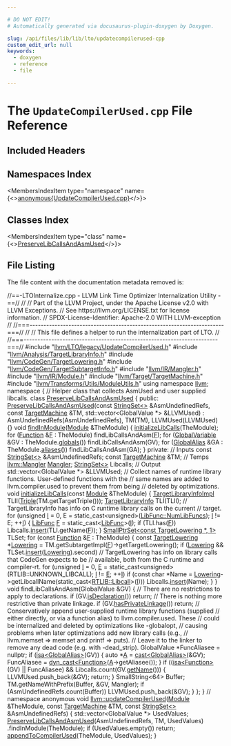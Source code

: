 ```yaml
---

# DO NOT EDIT!
# Automatically generated via docusaurus-plugin-doxygen by Doxygen.

slug: /api/files/lib/lib/lto/updatecompilerused-cpp
custom_edit_url: null
keywords:
  - doxygen
  - reference
  - file

---
```





# The `UpdateCompilerUsed.cpp` File Reference

<DoxygenPage pluginConfig={pluginConfig}>



## Included Headers

<IncludesList>
<IncludesListItem
  filePath="llvm/LTO/legacy/UpdateCompilerUsed.h"
  permalink="/docs/api/files/include/include/llvm/include/llvm/lto/include/llvm/lto/legacy/updatecompilerused-h"
  isLocal="true" />
<IncludesListItem
  filePath="llvm/Analysis/TargetLibraryInfo.h"
  permalink="/docs/api/files/include/include/llvm/include/llvm/analysis/targetlibraryinfo-h"
  isLocal="true" />
<IncludesListItem
  filePath="llvm/CodeGen/TargetLowering.h"
  permalink="/docs/api/files/include/include/llvm/include/llvm/codegen/targetlowering-h"
  isLocal="true" />
<IncludesListItem
  filePath="llvm/CodeGen/TargetSubtargetInfo.h"
  permalink="/docs/api/files/include/include/llvm/include/llvm/codegen/targetsubtargetinfo-h"
  isLocal="true" />
<IncludesListItem
  filePath="llvm/IR/Mangler.h"
  permalink="/docs/api/files/include/include/llvm/include/llvm/ir/mangler-h"
  isLocal="true" />
<IncludesListItem
  filePath="llvm/IR/Module.h"
  permalink="/docs/api/files/include/include/llvm/include/llvm/ir/module-h"
  isLocal="true" />
<IncludesListItem
  filePath="llvm/Target/TargetMachine.h"
  permalink="/docs/api/files/include/include/llvm/include/llvm/target/targetmachine-h"
  isLocal="true" />
<IncludesListItem
  filePath="llvm/Transforms/Utils/ModuleUtils.h"
  permalink="/docs/api/files/include/include/llvm/include/llvm/transforms/include/llvm/transforms/utils/moduleutils-h"
  isLocal="true" />
</IncludesList>

## Namespaces Index

<MembersIndex>

<MembersIndexItem
  type="namespace"
  name={<><a href="/docs/api/namespaces/anonymous-updatecompilerused-cpp-">anonymous&#123;UpdateCompilerUsed.cpp&#125;</a></>}>
</MembersIndexItem>

</MembersIndex>

## Classes Index

<MembersIndex>

<MembersIndexItem
  type="class"
  name={<><a href="/docs/api/classes/anonymous-namespace-updatecompilerused-cpp-/preservelibcallsandasmused">PreserveLibCallsAndAsmUsed</a></>}>
</MembersIndexItem>

</MembersIndex>


## File Listing

The file content with the documentation metadata removed is:

<ProgramListing>

<Link id="l00001" /><CodeLine lineNumber="1"><Highlight kind="comment">//==-LTOInternalize.cpp - LLVM Link Time Optimizer Internalization Utility -==//</Highlight><Highlight kind="normal"></Highlight></CodeLine>
<Link id="l00002" /><CodeLine lineNumber="2"><Highlight kind="normal"></Highlight><Highlight kind="comment">//</Highlight><Highlight kind="normal"></Highlight></CodeLine>
<Link id="l00003" /><CodeLine lineNumber="3"><Highlight kind="normal"></Highlight><Highlight kind="comment">// Part of the LLVM Project, under the Apache License v2.0 with LLVM Exceptions.</Highlight><Highlight kind="normal"></Highlight></CodeLine>
<Link id="l00004" /><CodeLine lineNumber="4"><Highlight kind="normal"></Highlight><Highlight kind="comment">// See https://llvm.org/LICENSE.txt for license information.</Highlight><Highlight kind="normal"></Highlight></CodeLine>
<Link id="l00005" /><CodeLine lineNumber="5"><Highlight kind="normal"></Highlight><Highlight kind="comment">// SPDX-License-Identifier: Apache-2.0 WITH LLVM-exception</Highlight><Highlight kind="normal"></Highlight></CodeLine>
<Link id="l00006" /><CodeLine lineNumber="6"><Highlight kind="normal"></Highlight><Highlight kind="comment">//</Highlight><Highlight kind="normal"></Highlight></CodeLine>
<Link id="l00007" /><CodeLine lineNumber="7"><Highlight kind="normal"></Highlight><Highlight kind="comment">//===----------------------------------------------------------------------===//</Highlight><Highlight kind="normal"></Highlight></CodeLine>
<Link id="l00008" /><CodeLine lineNumber="8"><Highlight kind="normal"></Highlight><Highlight kind="comment">//</Highlight><Highlight kind="normal"></Highlight></CodeLine>
<Link id="l00009" /><CodeLine lineNumber="9"><Highlight kind="normal"></Highlight><Highlight kind="comment">// This file defines a helper to run the internalization part of LTO.</Highlight><Highlight kind="normal"></Highlight></CodeLine>
<Link id="l00010" /><CodeLine lineNumber="10"><Highlight kind="normal"></Highlight><Highlight kind="comment">//</Highlight><Highlight kind="normal"></Highlight></CodeLine>
<Link id="l00011" /><CodeLine lineNumber="11"><Highlight kind="normal"></Highlight><Highlight kind="comment">//===----------------------------------------------------------------------===//</Highlight><Highlight kind="normal"></Highlight></CodeLine>
<Link id="l00012" /><CodeLine lineNumber="12"><Highlight kind="normal"></Highlight></CodeLine>
<Link id="l00013" /><CodeLine lineNumber="13"><Highlight kind="normal"></Highlight><Highlight kind="preprocessor">#include &quot;<a href="/docs/api/files/include/include/llvm/include/llvm/lto/include/llvm/lto/legacy/updatecompilerused-h">llvm/LTO/legacy/UpdateCompilerUsed.h</a>&quot;</Highlight><Highlight kind="normal"></Highlight></CodeLine>
<Link id="l00014" /><CodeLine lineNumber="14"><Highlight kind="normal"></Highlight><Highlight kind="preprocessor">#include &quot;<a href="/docs/api/files/include/include/llvm/include/llvm/analysis/targetlibraryinfo-h">llvm/Analysis/TargetLibraryInfo.h</a>&quot;</Highlight><Highlight kind="normal"></Highlight></CodeLine>
<Link id="l00015" /><CodeLine lineNumber="15"><Highlight kind="normal"></Highlight><Highlight kind="preprocessor">#include &quot;<a href="/docs/api/files/include/include/llvm/include/llvm/codegen/targetlowering-h">llvm/CodeGen/TargetLowering.h</a>&quot;</Highlight><Highlight kind="normal"></Highlight></CodeLine>
<Link id="l00016" /><CodeLine lineNumber="16"><Highlight kind="normal"></Highlight><Highlight kind="preprocessor">#include &quot;<a href="/docs/api/files/include/include/llvm/include/llvm/codegen/targetsubtargetinfo-h">llvm/CodeGen/TargetSubtargetInfo.h</a>&quot;</Highlight><Highlight kind="normal"></Highlight></CodeLine>
<Link id="l00017" /><CodeLine lineNumber="17"><Highlight kind="normal"></Highlight><Highlight kind="preprocessor">#include &quot;<a href="/docs/api/files/include/include/llvm/include/llvm/ir/mangler-h">llvm/IR/Mangler.h</a>&quot;</Highlight><Highlight kind="normal"></Highlight></CodeLine>
<Link id="l00018" /><CodeLine lineNumber="18"><Highlight kind="normal"></Highlight><Highlight kind="preprocessor">#include &quot;<a href="/docs/api/files/include/include/llvm/include/llvm/ir/module-h">llvm/IR/Module.h</a>&quot;</Highlight><Highlight kind="normal"></Highlight></CodeLine>
<Link id="l00019" /><CodeLine lineNumber="19"><Highlight kind="normal"></Highlight><Highlight kind="preprocessor">#include &quot;<a href="/docs/api/files/include/include/llvm/include/llvm/target/targetmachine-h">llvm/Target/TargetMachine.h</a>&quot;</Highlight><Highlight kind="normal"></Highlight></CodeLine>
<Link id="l00020" /><CodeLine lineNumber="20"><Highlight kind="normal"></Highlight><Highlight kind="preprocessor">#include &quot;<a href="/docs/api/files/include/include/llvm/include/llvm/transforms/include/llvm/transforms/utils/moduleutils-h">llvm/Transforms/Utils/ModuleUtils.h</a>&quot;</Highlight><Highlight kind="normal"></Highlight></CodeLine>
<Link id="l00021" /><CodeLine lineNumber="21"><Highlight kind="normal"></Highlight></CodeLine>
<Link id="l00022" /><CodeLine lineNumber="22"><Highlight kind="normal"></Highlight><Highlight kind="keyword">using namespace </Highlight><Highlight kind="normal"><a href="/docs/api/namespaces/llvm">llvm</a>;</Highlight></CodeLine>
<Link id="l00023" /><CodeLine lineNumber="23"><Highlight kind="normal"></Highlight></CodeLine>
<Link id="l00024" /><CodeLine lineNumber="24" lineLink="/docs/api/namespaces/anonymous-updatecompilerused-cpp-"><Highlight kind="normal"></Highlight><Highlight kind="keyword">namespace </Highlight><Highlight kind="normal">&#123;</Highlight></CodeLine>
<Link id="l00025" /><CodeLine lineNumber="25"><Highlight kind="normal"></Highlight></CodeLine>
<Link id="l00026" /><CodeLine lineNumber="26"><Highlight kind="normal"></Highlight><Highlight kind="comment">// Helper class that collects AsmUsed and user supplied libcalls.</Highlight><Highlight kind="normal"></Highlight></CodeLine>
<Link id="l00027" /><CodeLine lineNumber="27" lineLink="/docs/api/classes/anonymous-namespace-updatecompilerused-cpp-/preservelibcallsandasmused"><Highlight kind="normal"></Highlight><Highlight kind="keyword">class </Highlight><Highlight kind="normal"><a href="/docs/api/classes/anonymous-namespace-updatecompilerused-cpp-/preservelibcallsandasmused/#adb4cdb7eddf05c3279a4bf431ecb91ad">PreserveLibCallsAndAsmUsed</a> &#123;</Highlight></CodeLine>
<Link id="l00028" /><CodeLine lineNumber="28"><Highlight kind="normal"></Highlight><Highlight kind="keyword">public</Highlight><Highlight kind="normal">:</Highlight></CodeLine>
<Link id="l00029" /><CodeLine lineNumber="29" lineLink="/docs/api/classes/anonymous-namespace-updatecompilerused-cpp-/preservelibcallsandasmused/#adb4cdb7eddf05c3279a4bf431ecb91ad"><Highlight kind="normal">  <a href="/docs/api/classes/anonymous-namespace-updatecompilerused-cpp-/preservelibcallsandasmused/#adb4cdb7eddf05c3279a4bf431ecb91ad">PreserveLibCallsAndAsmUsed</a>(</Highlight><Highlight kind="keyword">const</Highlight><Highlight kind="normal"> <a href="/docs/api/classes/llvm/stringset">StringSet&lt;&gt;</a> &amp;AsmUndefinedRefs,</Highlight></CodeLine>
<Link id="l00030" /><CodeLine lineNumber="30"><Highlight kind="normal">                             </Highlight><Highlight kind="keyword">const</Highlight><Highlight kind="normal"> <a href="/docs/api/classes/llvm/targetmachine">TargetMachine</a> &amp;TM,</Highlight></CodeLine>
<Link id="l00031" /><CodeLine lineNumber="31"><Highlight kind="normal">                             std::vector&lt;GlobalValue &#42;&gt; &amp;LLVMUsed)</Highlight></CodeLine>
<Link id="l00032" /><CodeLine lineNumber="32"><Highlight kind="normal">      : AsmUndefinedRefs(AsmUndefinedRefs), TM(TM), LLVMUsed(LLVMUsed) &#123;&#125;</Highlight></CodeLine>
<Link id="l00033" /><CodeLine lineNumber="33"><Highlight kind="normal"></Highlight></CodeLine>
<Link id="l00034" /><CodeLine lineNumber="34" lineLink="/docs/api/classes/anonymous-namespace-updatecompilerused-cpp-/preservelibcallsandasmused/#a141a9f26d14fdfbae8dc42c43af92685"><Highlight kind="normal">  </Highlight><Highlight kind="keywordtype">void</Highlight><Highlight kind="normal"> <a href="/docs/api/classes/anonymous-namespace-updatecompilerused-cpp-/preservelibcallsandasmused/#a141a9f26d14fdfbae8dc42c43af92685">findInModule</a>(<a href="/docs/api/classes/llvm/module">Module</a> &amp;TheModule) &#123;</Highlight></CodeLine>
<Link id="l00035" /><CodeLine lineNumber="35"><Highlight kind="normal">    <a href="/docs/api/files/lib/lib/analysis/targetlibraryinfo-cpp/#a201c313701e8c03b7fd137205154ce37">initializeLibCalls</a>(TheModule);</Highlight></CodeLine>
<Link id="l00036" /><CodeLine lineNumber="36"><Highlight kind="normal">    </Highlight><Highlight kind="keywordflow">for</Highlight><Highlight kind="normal"> (<a href="/docs/api/classes/llvm/function">Function</a> &amp;<a href="/docs/api/files/lib/lib/support/md5-cpp/#a96d73bbd7af15cb1fc38c3f4a3bd82e9">F</a> : TheModule)</Highlight></CodeLine>
<Link id="l00037" /><CodeLine lineNumber="37"><Highlight kind="normal">      findLibCallsAndAsm(<a href="/docs/api/files/lib/lib/support/md5-cpp/#a96d73bbd7af15cb1fc38c3f4a3bd82e9">F</a>);</Highlight></CodeLine>
<Link id="l00038" /><CodeLine lineNumber="38"><Highlight kind="normal">    </Highlight><Highlight kind="keywordflow">for</Highlight><Highlight kind="normal"> (<a href="/docs/api/classes/llvm/globalvariable">GlobalVariable</a> &amp;GV : TheModule.<a href="/docs/api/classes/llvm/module/#a8c41c9882546676724cb151c9ff8723e">globals</a>())</Highlight></CodeLine>
<Link id="l00039" /><CodeLine lineNumber="39"><Highlight kind="normal">      findLibCallsAndAsm(GV);</Highlight></CodeLine>
<Link id="l00040" /><CodeLine lineNumber="40"><Highlight kind="normal">    </Highlight><Highlight kind="keywordflow">for</Highlight><Highlight kind="normal"> (<a href="/docs/api/classes/llvm/globalalias">GlobalAlias</a> &amp;GA : TheModule.<a href="/docs/api/classes/llvm/module/#a696e00bbe45dcea703f433de7b38f699">aliases</a>())</Highlight></CodeLine>
<Link id="l00041" /><CodeLine lineNumber="41"><Highlight kind="normal">      findLibCallsAndAsm(GA);</Highlight></CodeLine>
<Link id="l00042" /><CodeLine lineNumber="42"><Highlight kind="normal">  &#125;</Highlight></CodeLine>
<Link id="l00043" /><CodeLine lineNumber="43"><Highlight kind="normal"></Highlight></CodeLine>
<Link id="l00044" /><CodeLine lineNumber="44"><Highlight kind="normal"></Highlight><Highlight kind="keyword">private</Highlight><Highlight kind="normal">:</Highlight></CodeLine>
<Link id="l00045" /><CodeLine lineNumber="45"><Highlight kind="normal">  </Highlight><Highlight kind="comment">// Inputs</Highlight><Highlight kind="normal"></Highlight></CodeLine>
<Link id="l00046" /><CodeLine lineNumber="46"><Highlight kind="normal">  </Highlight><Highlight kind="keyword">const</Highlight><Highlight kind="normal"> <a href="/docs/api/classes/llvm/stringset">StringSet&lt;&gt;</a> &amp;AsmUndefinedRefs;</Highlight></CodeLine>
<Link id="l00047" /><CodeLine lineNumber="47"><Highlight kind="normal">  </Highlight><Highlight kind="keyword">const</Highlight><Highlight kind="normal"> <a href="/docs/api/classes/llvm/targetmachine">TargetMachine</a> &amp;TM;</Highlight></CodeLine>
<Link id="l00048" /><CodeLine lineNumber="48"><Highlight kind="normal"></Highlight></CodeLine>
<Link id="l00049" /><CodeLine lineNumber="49"><Highlight kind="normal">  </Highlight><Highlight kind="comment">// Temps</Highlight><Highlight kind="normal"></Highlight></CodeLine>
<Link id="l00050" /><CodeLine lineNumber="50"><Highlight kind="normal">  <a href="/docs/api/classes/llvm/mangler">llvm::Mangler</a> <a href="/docs/api/classes/llvm/mangler">Mangler</a>;</Highlight></CodeLine>
<Link id="l00051" /><CodeLine lineNumber="51"><Highlight kind="normal">  <a href="/docs/api/classes/llvm/stringset">StringSet&lt;&gt;</a> Libcalls;</Highlight></CodeLine>
<Link id="l00052" /><CodeLine lineNumber="52"><Highlight kind="normal"></Highlight></CodeLine>
<Link id="l00053" /><CodeLine lineNumber="53"><Highlight kind="normal">  </Highlight><Highlight kind="comment">// Output</Highlight><Highlight kind="normal"></Highlight></CodeLine>
<Link id="l00054" /><CodeLine lineNumber="54"><Highlight kind="normal">  std::vector&lt;GlobalValue &#42;&gt; &amp;LLVMUsed;</Highlight></CodeLine>
<Link id="l00055" /><CodeLine lineNumber="55"><Highlight kind="normal"></Highlight></CodeLine>
<Link id="l00056" /><CodeLine lineNumber="56"><Highlight kind="normal">  </Highlight><Highlight kind="comment">// Collect names of runtime library functions. User-defined functions with the</Highlight><Highlight kind="normal"></Highlight></CodeLine>
<Link id="l00057" /><CodeLine lineNumber="57"><Highlight kind="normal">  </Highlight><Highlight kind="comment">// same names are added to llvm.compiler.used to prevent them from being</Highlight><Highlight kind="normal"></Highlight></CodeLine>
<Link id="l00058" /><CodeLine lineNumber="58"><Highlight kind="normal">  </Highlight><Highlight kind="comment">// deleted by optimizations.</Highlight><Highlight kind="normal"></Highlight></CodeLine>
<Link id="l00059" /><CodeLine lineNumber="59"><Highlight kind="normal">  </Highlight><Highlight kind="keywordtype">void</Highlight><Highlight kind="normal"> <a href="/docs/api/files/lib/lib/analysis/targetlibraryinfo-cpp/#a201c313701e8c03b7fd137205154ce37">initializeLibCalls</a>(</Highlight><Highlight kind="keyword">const</Highlight><Highlight kind="normal"> <a href="/docs/api/classes/llvm/module">Module</a> &amp;TheModule) &#123;</Highlight></CodeLine>
<Link id="l00060" /><CodeLine lineNumber="60"><Highlight kind="normal">    <a href="/docs/api/classes/llvm/targetlibraryinfoimpl">TargetLibraryInfoImpl</a> TLII(<a href="/docs/api/classes/llvm/triple">Triple</a>(TM.getTargetTriple()));</Highlight></CodeLine>
<Link id="l00061" /><CodeLine lineNumber="61"><Highlight kind="normal">    <a href="/docs/api/classes/llvm/targetlibraryinfo">TargetLibraryInfo</a> TLI(TLII);</Highlight></CodeLine>
<Link id="l00062" /><CodeLine lineNumber="62"><Highlight kind="normal"></Highlight></CodeLine>
<Link id="l00063" /><CodeLine lineNumber="63"><Highlight kind="normal">    </Highlight><Highlight kind="comment">// TargetLibraryInfo has info on C runtime library calls on the current</Highlight><Highlight kind="normal"></Highlight></CodeLine>
<Link id="l00064" /><CodeLine lineNumber="64"><Highlight kind="normal">    </Highlight><Highlight kind="comment">// target.</Highlight><Highlight kind="normal"></Highlight></CodeLine>
<Link id="l00065" /><CodeLine lineNumber="65"><Highlight kind="normal">    </Highlight><Highlight kind="keywordflow">for</Highlight><Highlight kind="normal"> (</Highlight><Highlight kind="keywordtype">unsigned</Highlight><Highlight kind="normal"> <a href="/docs/api/files/lib/lib/support/md5-cpp/#ac0eafdc9ee161b71e7af98af736952fd">I</a> = 0, E = </Highlight><Highlight kind="keyword">static&#95;cast&lt;</Highlight><Highlight kind="keywordtype">unsigned</Highlight><Highlight kind="keyword">&gt;</Highlight><Highlight kind="normal">(<a href="/docs/api/namespaces/llvm/#a26a5e408fc09c5664d2bbb2d7fae154ea389502cf750cbd7c05b635f4c76855ee">LibFunc::NumLibFuncs</a>);</Highlight></CodeLine>
<Link id="l00066" /><CodeLine lineNumber="66"><Highlight kind="normal">         <a href="/docs/api/files/lib/lib/support/md5-cpp/#ac0eafdc9ee161b71e7af98af736952fd">I</a> != E; ++<a href="/docs/api/files/lib/lib/support/md5-cpp/#ac0eafdc9ee161b71e7af98af736952fd">I</a>) &#123;</Highlight></CodeLine>
<Link id="l00067" /><CodeLine lineNumber="67"><Highlight kind="normal">      <a href="/docs/api/namespaces/llvm/#a26a5e408fc09c5664d2bbb2d7fae154e">LibFunc</a> <a href="/docs/api/files/lib/lib/support/md5-cpp/#a96d73bbd7af15cb1fc38c3f4a3bd82e9">F</a> = </Highlight><Highlight kind="keyword">static&#95;cast&lt;</Highlight><Highlight kind="normal"><a href="/docs/api/namespaces/llvm/#a26a5e408fc09c5664d2bbb2d7fae154e">LibFunc</a></Highlight><Highlight kind="keyword">&gt;</Highlight><Highlight kind="normal">(<a href="/docs/api/files/lib/lib/support/md5-cpp/#ac0eafdc9ee161b71e7af98af736952fd">I</a>);</Highlight></CodeLine>
<Link id="l00068" /><CodeLine lineNumber="68"><Highlight kind="normal">      </Highlight><Highlight kind="keywordflow">if</Highlight><Highlight kind="normal"> (TLI.has(<a href="/docs/api/files/lib/lib/support/md5-cpp/#a96d73bbd7af15cb1fc38c3f4a3bd82e9">F</a>))</Highlight></CodeLine>
<Link id="l00069" /><CodeLine lineNumber="69"><Highlight kind="normal">        Libcalls.<a href="/docs/api/classes/llvm/stringset/#add93efa62e06c599f1734f3b206232a0">insert</a>(TLI.getName(<a href="/docs/api/files/lib/lib/support/md5-cpp/#a96d73bbd7af15cb1fc38c3f4a3bd82e9">F</a>));</Highlight></CodeLine>
<Link id="l00070" /><CodeLine lineNumber="70"><Highlight kind="normal">    &#125;</Highlight></CodeLine>
<Link id="l00071" /><CodeLine lineNumber="71"><Highlight kind="normal"></Highlight></CodeLine>
<Link id="l00072" /><CodeLine lineNumber="72"><Highlight kind="normal">    <a href="/docs/api/classes/llvm/smallptrset">SmallPtrSet&lt;const TargetLowering &#42;, 1&gt;</a> TLSet;</Highlight></CodeLine>
<Link id="l00073" /><CodeLine lineNumber="73"><Highlight kind="normal"></Highlight></CodeLine>
<Link id="l00074" /><CodeLine lineNumber="74"><Highlight kind="normal">    </Highlight><Highlight kind="keywordflow">for</Highlight><Highlight kind="normal"> (</Highlight><Highlight kind="keyword">const</Highlight><Highlight kind="normal"> <a href="/docs/api/classes/llvm/function">Function</a> &amp;<a href="/docs/api/files/lib/lib/support/md5-cpp/#a96d73bbd7af15cb1fc38c3f4a3bd82e9">F</a> : TheModule) &#123;</Highlight></CodeLine>
<Link id="l00075" /><CodeLine lineNumber="75"><Highlight kind="normal">      </Highlight><Highlight kind="keyword">const</Highlight><Highlight kind="normal"> <a href="/docs/api/classes/llvm/targetlowering">TargetLowering</a> &#42;<a href="/docs/api/files/lib/lib/codegen/preiselintrinsiclowering-cpp/#a77cabd8c10802136c4ab03db0156e41e">Lowering</a> =</Highlight></CodeLine>
<Link id="l00076" /><CodeLine lineNumber="76"><Highlight kind="normal">          TM.getSubtargetImpl(<a href="/docs/api/files/lib/lib/support/md5-cpp/#a96d73bbd7af15cb1fc38c3f4a3bd82e9">F</a>)-&gt;getTargetLowering();</Highlight></CodeLine>
<Link id="l00077" /><CodeLine lineNumber="77"><Highlight kind="normal"></Highlight></CodeLine>
<Link id="l00078" /><CodeLine lineNumber="78"><Highlight kind="normal">      </Highlight><Highlight kind="keywordflow">if</Highlight><Highlight kind="normal"> (<a href="/docs/api/files/lib/lib/codegen/preiselintrinsiclowering-cpp/#a77cabd8c10802136c4ab03db0156e41e">Lowering</a> &amp;&amp; TLSet.<a href="/docs/api/classes/llvm/smallptrsetimpl/#a9d834ae3da8c62c2b668dada51335eb0">insert</a>(<a href="/docs/api/files/lib/lib/codegen/preiselintrinsiclowering-cpp/#a77cabd8c10802136c4ab03db0156e41e">Lowering</a>).second)</Highlight></CodeLine>
<Link id="l00079" /><CodeLine lineNumber="79"><Highlight kind="normal">        </Highlight><Highlight kind="comment">// TargetLowering has info on library calls that CodeGen expects to be</Highlight><Highlight kind="normal"></Highlight></CodeLine>
<Link id="l00080" /><CodeLine lineNumber="80"><Highlight kind="normal">        </Highlight><Highlight kind="comment">// available, both from the C runtime and compiler-rt.</Highlight><Highlight kind="normal"></Highlight></CodeLine>
<Link id="l00081" /><CodeLine lineNumber="81"><Highlight kind="normal">        </Highlight><Highlight kind="keywordflow">for</Highlight><Highlight kind="normal"> (</Highlight><Highlight kind="keywordtype">unsigned</Highlight><Highlight kind="normal"> <a href="/docs/api/files/lib/lib/support/md5-cpp/#ac0eafdc9ee161b71e7af98af736952fd">I</a> = 0, <a href="/docs/api/files/lib/lib/ir/builtingcs-cpp/#abb2b3a60ccc38a28239e19a1646e0c8a">E</a> = </Highlight><Highlight kind="keyword">static&#95;cast&lt;</Highlight><Highlight kind="keywordtype">unsigned</Highlight><Highlight kind="keyword">&gt;</Highlight><Highlight kind="normal">(RTLIB::UNKNOWN&#95;LIBCALL);</Highlight></CodeLine>
<Link id="l00082" /><CodeLine lineNumber="82"><Highlight kind="normal">             <a href="/docs/api/files/lib/lib/support/md5-cpp/#ac0eafdc9ee161b71e7af98af736952fd">I</a> != <a href="/docs/api/files/lib/lib/ir/builtingcs-cpp/#abb2b3a60ccc38a28239e19a1646e0c8a">E</a>; ++<a href="/docs/api/files/lib/lib/support/md5-cpp/#ac0eafdc9ee161b71e7af98af736952fd">I</a>)</Highlight></CodeLine>
<Link id="l00083" /><CodeLine lineNumber="83"><Highlight kind="normal">          </Highlight><Highlight kind="keywordflow">if</Highlight><Highlight kind="normal"> (</Highlight><Highlight kind="keyword">const</Highlight><Highlight kind="normal"> </Highlight><Highlight kind="keywordtype">char</Highlight><Highlight kind="normal"> &#42;Name =</Highlight></CodeLine>
<Link id="l00084" /><CodeLine lineNumber="84"><Highlight kind="normal">                  <a href="/docs/api/files/lib/lib/codegen/preiselintrinsiclowering-cpp/#a77cabd8c10802136c4ab03db0156e41e">Lowering</a>-&gt;getLibcallName(</Highlight><Highlight kind="keyword">static&#95;cast&lt;</Highlight><Highlight kind="normal"><a href="/docs/api/namespaces/llvm/rtlib/#a50a0bab21f1d14a86a1483ec283e4447">RTLIB::Libcall</a></Highlight><Highlight kind="keyword">&gt;</Highlight><Highlight kind="normal">(<a href="/docs/api/files/lib/lib/support/md5-cpp/#ac0eafdc9ee161b71e7af98af736952fd">I</a>)))</Highlight></CodeLine>
<Link id="l00085" /><CodeLine lineNumber="85"><Highlight kind="normal">            Libcalls.<a href="/docs/api/classes/llvm/stringset/#add93efa62e06c599f1734f3b206232a0">insert</a>(Name);</Highlight></CodeLine>
<Link id="l00086" /><CodeLine lineNumber="86"><Highlight kind="normal">    &#125;</Highlight></CodeLine>
<Link id="l00087" /><CodeLine lineNumber="87"><Highlight kind="normal">  &#125;</Highlight></CodeLine>
<Link id="l00088" /><CodeLine lineNumber="88"><Highlight kind="normal"></Highlight></CodeLine>
<Link id="l00089" /><CodeLine lineNumber="89"><Highlight kind="normal">  </Highlight><Highlight kind="keywordtype">void</Highlight><Highlight kind="normal"> findLibCallsAndAsm(GlobalValue &amp;GV) &#123;</Highlight></CodeLine>
<Link id="l00090" /><CodeLine lineNumber="90"><Highlight kind="normal">    </Highlight><Highlight kind="comment">// There are no restrictions to apply to declarations.</Highlight><Highlight kind="normal"></Highlight></CodeLine>
<Link id="l00091" /><CodeLine lineNumber="91"><Highlight kind="normal">    </Highlight><Highlight kind="keywordflow">if</Highlight><Highlight kind="normal"> (GV.<a href="/docs/api/classes/llvm/globalvalue/#a32e606ac4c88f71f14212e42b808e7f4">isDeclaration</a>())</Highlight></CodeLine>
<Link id="l00092" /><CodeLine lineNumber="92"><Highlight kind="normal">      </Highlight><Highlight kind="keywordflow">return</Highlight><Highlight kind="normal">;</Highlight></CodeLine>
<Link id="l00093" /><CodeLine lineNumber="93"><Highlight kind="normal"></Highlight></CodeLine>
<Link id="l00094" /><CodeLine lineNumber="94"><Highlight kind="normal">    </Highlight><Highlight kind="comment">// There is nothing more restrictive than private linkage.</Highlight><Highlight kind="normal"></Highlight></CodeLine>
<Link id="l00095" /><CodeLine lineNumber="95"><Highlight kind="normal">    </Highlight><Highlight kind="keywordflow">if</Highlight><Highlight kind="normal"> (GV.<a href="/docs/api/classes/llvm/globalvalue/#a3ed4c5535997ad77ffee00f92430b576">hasPrivateLinkage</a>())</Highlight></CodeLine>
<Link id="l00096" /><CodeLine lineNumber="96"><Highlight kind="normal">      </Highlight><Highlight kind="keywordflow">return</Highlight><Highlight kind="normal">;</Highlight></CodeLine>
<Link id="l00097" /><CodeLine lineNumber="97"><Highlight kind="normal"></Highlight></CodeLine>
<Link id="l00098" /><CodeLine lineNumber="98"><Highlight kind="normal">    </Highlight><Highlight kind="comment">// Conservatively append user-supplied runtime library functions (supplied</Highlight><Highlight kind="normal"></Highlight></CodeLine>
<Link id="l00099" /><CodeLine lineNumber="99"><Highlight kind="normal">    </Highlight><Highlight kind="comment">// either directly, or via a function alias) to llvm.compiler.used.  These</Highlight><Highlight kind="normal"></Highlight></CodeLine>
<Link id="l00100" /><CodeLine lineNumber="100"><Highlight kind="normal">    </Highlight><Highlight kind="comment">// could be internalized and deleted by optimizations like -globalopt,</Highlight><Highlight kind="normal"></Highlight></CodeLine>
<Link id="l00101" /><CodeLine lineNumber="101"><Highlight kind="normal">    </Highlight><Highlight kind="comment">// causing problems when later optimizations add new library calls (e.g.,</Highlight><Highlight kind="normal"></Highlight></CodeLine>
<Link id="l00102" /><CodeLine lineNumber="102"><Highlight kind="normal">    </Highlight><Highlight kind="comment">// llvm.memset =&gt; memset and printf =&gt; puts).</Highlight><Highlight kind="normal"></Highlight></CodeLine>
<Link id="l00103" /><CodeLine lineNumber="103"><Highlight kind="normal">    </Highlight><Highlight kind="comment">// Leave it to the linker to remove any dead code (e.g. with -dead&#95;strip).</Highlight><Highlight kind="normal"></Highlight></CodeLine>
<Link id="l00104" /><CodeLine lineNumber="104"><Highlight kind="normal">    GlobalValue &#42;FuncAliasee = </Highlight><Highlight kind="keyword">nullptr</Highlight><Highlight kind="normal">;</Highlight></CodeLine>
<Link id="l00105" /><CodeLine lineNumber="105"><Highlight kind="normal">    </Highlight><Highlight kind="keywordflow">if</Highlight><Highlight kind="normal"> (<a href="/docs/api/namespaces/llvm/#a92ca992e52dddc420f4b069cae06dfbe">isa&lt;GlobalAlias&gt;</a>(GV)) &#123;</Highlight></CodeLine>
<Link id="l00106" /><CodeLine lineNumber="106"><Highlight kind="normal">      </Highlight><Highlight kind="keyword">auto</Highlight><Highlight kind="normal"> &#42;<a href="/docs/api/files/lib/lib/ir/builtingcs-cpp/#a2e38c85003a042421cde1647632d0b72">A</a> = <a href="/docs/api/namespaces/llvm/#ac4fc845f5ed92de63cd4474f128f5fc5">cast&lt;GlobalAlias&gt;</a>(&amp;GV);</Highlight></CodeLine>
<Link id="l00107" /><CodeLine lineNumber="107"><Highlight kind="normal">      FuncAliasee = <a href="/docs/api/namespaces/llvm/#a22eeee01734061ac1b31ccd994c49eef">dyn&#95;cast&lt;Function&gt;</a>(<a href="/docs/api/files/lib/lib/ir/builtingcs-cpp/#a2e38c85003a042421cde1647632d0b72">A</a>-&gt;getAliasee());</Highlight></CodeLine>
<Link id="l00108" /><CodeLine lineNumber="108"><Highlight kind="normal">    &#125;</Highlight></CodeLine>
<Link id="l00109" /><CodeLine lineNumber="109"><Highlight kind="normal">    </Highlight><Highlight kind="keywordflow">if</Highlight><Highlight kind="normal"> ((<a href="/docs/api/namespaces/llvm/#a92ca992e52dddc420f4b069cae06dfbe">isa&lt;Function&gt;</a>(GV) || FuncAliasee) &amp;&amp; Libcalls.count(GV.<a href="/docs/api/classes/llvm/value/#adb5c319f5905c1d3ca9eb5df546388c5">getName</a>())) &#123;</Highlight></CodeLine>
<Link id="l00110" /><CodeLine lineNumber="110"><Highlight kind="normal">      LLVMUsed.push&#95;back(&amp;GV);</Highlight></CodeLine>
<Link id="l00111" /><CodeLine lineNumber="111"><Highlight kind="normal">      </Highlight><Highlight kind="keywordflow">return</Highlight><Highlight kind="normal">;</Highlight></CodeLine>
<Link id="l00112" /><CodeLine lineNumber="112"><Highlight kind="normal">    &#125;</Highlight></CodeLine>
<Link id="l00113" /><CodeLine lineNumber="113"><Highlight kind="normal"></Highlight></CodeLine>
<Link id="l00114" /><CodeLine lineNumber="114"><Highlight kind="normal">    SmallString&lt;64&gt; Buffer;</Highlight></CodeLine>
<Link id="l00115" /><CodeLine lineNumber="115"><Highlight kind="normal">    TM.getNameWithPrefix(Buffer, &amp;GV, Mangler);</Highlight></CodeLine>
<Link id="l00116" /><CodeLine lineNumber="116"><Highlight kind="normal">    </Highlight><Highlight kind="keywordflow">if</Highlight><Highlight kind="normal"> (AsmUndefinedRefs.count(Buffer))</Highlight></CodeLine>
<Link id="l00117" /><CodeLine lineNumber="117"><Highlight kind="normal">      LLVMUsed.push&#95;back(&amp;GV);</Highlight></CodeLine>
<Link id="l00118" /><CodeLine lineNumber="118"><Highlight kind="normal">  &#125;</Highlight></CodeLine>
<Link id="l00119" /><CodeLine lineNumber="119"><Highlight kind="normal">&#125;;</Highlight></CodeLine>
<Link id="l00120" /><CodeLine lineNumber="120"><Highlight kind="normal"></Highlight></CodeLine>
<Link id="l00121" /><CodeLine lineNumber="121"><Highlight kind="normal">&#125; </Highlight><Highlight kind="comment">// namespace anonymous</Highlight><Highlight kind="normal"></Highlight></CodeLine>
<Link id="l00122" /><CodeLine lineNumber="122"><Highlight kind="normal"></Highlight></CodeLine>
<Link id="l00123" /><CodeLine lineNumber="123" lineLink="/docs/api/namespaces/llvm/#a3eafdf4086ad15ab08757d26e91d3b46"><Highlight kind="normal"></Highlight><Highlight kind="keywordtype">void</Highlight><Highlight kind="normal"> <a href="/docs/api/namespaces/llvm/#a3eafdf4086ad15ab08757d26e91d3b46">llvm::updateCompilerUsed</a>(<a href="/docs/api/classes/llvm/module">Module</a> &amp;TheModule, </Highlight><Highlight kind="keyword">const</Highlight><Highlight kind="normal"> <a href="/docs/api/classes/llvm/targetmachine">TargetMachine</a> &amp;TM,</Highlight></CodeLine>
<Link id="l00124" /><CodeLine lineNumber="124"><Highlight kind="normal">                              </Highlight><Highlight kind="keyword">const</Highlight><Highlight kind="normal"> <a href="/docs/api/classes/llvm/stringset">StringSet&lt;&gt;</a> &amp;AsmUndefinedRefs) &#123;</Highlight></CodeLine>
<Link id="l00125" /><CodeLine lineNumber="125"><Highlight kind="normal">  std::vector&lt;GlobalValue &#42;&gt; UsedValues;</Highlight></CodeLine>
<Link id="l00126" /><CodeLine lineNumber="126"><Highlight kind="normal">  <a href="/docs/api/classes/anonymous-namespace-updatecompilerused-cpp-/preservelibcallsandasmused/#adb4cdb7eddf05c3279a4bf431ecb91ad">PreserveLibCallsAndAsmUsed</a>(AsmUndefinedRefs, TM, UsedValues)</Highlight></CodeLine>
<Link id="l00127" /><CodeLine lineNumber="127"><Highlight kind="normal">      .findInModule(TheModule);</Highlight></CodeLine>
<Link id="l00128" /><CodeLine lineNumber="128"><Highlight kind="normal"></Highlight></CodeLine>
<Link id="l00129" /><CodeLine lineNumber="129"><Highlight kind="normal">  </Highlight><Highlight kind="keywordflow">if</Highlight><Highlight kind="normal"> (UsedValues.empty())</Highlight></CodeLine>
<Link id="l00130" /><CodeLine lineNumber="130"><Highlight kind="normal">    </Highlight><Highlight kind="keywordflow">return</Highlight><Highlight kind="normal">;</Highlight></CodeLine>
<Link id="l00131" /><CodeLine lineNumber="131"><Highlight kind="normal"></Highlight></CodeLine>
<Link id="l00132" /><CodeLine lineNumber="132"><Highlight kind="normal">  <a href="/docs/api/namespaces/llvm/#aab730f72aa213d5ecc7d1101efda8811">appendToCompilerUsed</a>(TheModule, UsedValues);</Highlight></CodeLine>
<Link id="l00133" /><CodeLine lineNumber="133"><Highlight kind="normal">&#125;</Highlight></CodeLine>

</ProgramListing>

</DoxygenPage>
